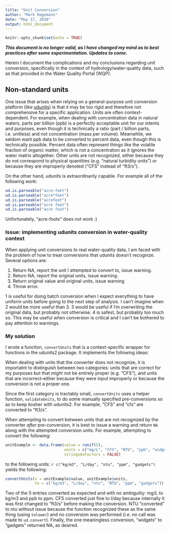 ```yaml
---
title: "Unit Conversion"
author: "Mark Hagemann"
date: "May 17, 2016"
output: html_document
---
```


```r
knitr::opts_chunk$set(echo = TRUE)
```


***This document is no longer valid, as I have changed my mind as to best practices after some experimentation. Updates to come.***

Herein I document the complications and my conclusions regarding unit conversion, specifically in the context of hydrology/water-quality data, such as that provided in the Water Quality Portal (WQP).

## Non-standard units


One issue that arises when relying on a general-purpose unit conversion platform (like [udunits](http://www.unidata.ucar.edu/software/udunits/)) is that it may be too rigid and therefore not comprehensive for a specific application. Units are often context-dependent. For example, when dealing with concentration data in natural waters, parts per billion (ppb) is a perfectly acceptable unit for our intents and purposes, even though it is technically a ratio (part / billion parts, i.e. unitless) and not concentration (mass per volume). Meanwhile, we seldom want ppb data to be converted to percent data, even though this is technically possible. Percent data often represent things like the volatile fraction of organic matter, which is not a concentration as it ignores the water matrix altogether. Other units are not recognized, either because they do not correspond to physical quantities (e.g. "natural turbidity units") or because they are improperly denoted ("CFS" instead of "ft3/s").

On the other hand, udunits is extraordinarily capable. For example all of the following work:

```r
ud.is.parseable("acre-feet")
ud.is.parseable("acre*feet")
ud.is.parseable("acrefeet")
ud.is.parseable("acre feet")
ud.is.parseable("acre foot")
```

Unfortunately, "acre-foots" does not work :)


### Issue: implementing udunits conversion in water-quality context

When applying unit conversions to real water-quality data, I am faced with the problem of how to treat conversions that udunits doesn't recognize. Several options are:

1. Return NA, report the unit I attempted to convert to, issue warning.
2. Return NA, report the original units, issue warning.
3. Return original value and original units, issue warning
4. Throw error. 

1 is useful for doing batch conversion when I expect everything to have uniform units before going to the next step of analysis. I can't imagine when 2 would be more useful than 3. 3 would be useful if I'm overwriting the original data, but probably not otherwise. 4 is safest, but probably too much so. This may be useful when conversion is critical and I can't be bothered to pay attention to warnings.

### My solution

I wrote a function, `convertUnits` that is a context-specific wrapper for functions in the udunits2 package. It implements the following ideas:

When dealing with units that the converter does not recognize, it is importatnt to distinguish between two categories: units that are correct for my purposes but that might not be entirely proper (e.g. "CFS"), and units that are incorrect--either because they were input improperly or because the conversion is not a proper one. 

Since the first category is tractably small, `convertUnits` uses a helper function, `validateUnits`, to do some manually specified pre-conversions so as to keep kosher with udunits2. For example, "CFS" and "cfs" are converted to "ft3/s".

When attempting to convert between units that are not recognized by the converter *after* pre-conversion, it is best to issue a warning and return `NA` along with the attempted conversion units. For example, attempting to convert the following:

```r
unitExample <- data.frame(value = runif(5), 
                          units = c("mg/L", "CFS", "NTU", "ppb", "widgets"),
                          stringsAsFactors = FALSE)
```

to the following units: `r c("kg/m3", "L/day", "ntu", "ppm", "gadgets")` yields the following:

```r
convertUnits(x = unitExample$value, unitExample$units, 
             to = c("kg/m3", "L/day", "ntu", "NTU", "ppm", "gadgets"))
```

Two of the 5 entries converted as expected and with no ambiguitiy: mg/L to kg/m3 and ppb to ppm. CFS converted just fine to l/day because internally it was first changed to "ft3/s" before making the conversion. NTU "converted" to ntu without issue because the function recognized these as the same thing (using `tolower`) and no conversion was performed (i.e. no call was made to `ud.convert`). Finally, the one meaningless conversion, "widgets" to "gadgets" returned NA, as desired.
